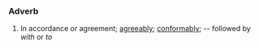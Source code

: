 ===Adverb===
#In accordance or agreement; [[agreeably]]; [[conformably]]; -- followed by ''with'' or ''to''
